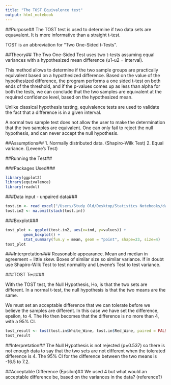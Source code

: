 ```yaml
---
title: "The TOST Equivalence test"
output: html_notebook
---
```


##Purpose##
The TOST test is used to determine if two data sets are equavalent.  It is more informative than a straight t-test.

TOST is an abbreviation for "Two One-Sided t-Tests".

##Theory##
The Two One-Sided Test uses two t-tests assuming equal variances with a hypothesized mean difference (u1-u2 = interval).

This method allows to determine if the two sample groups are practically equivalent based on a hypothesized difference. Based
on the value of the hypothesized difference, the program performs a one sided t-test on both ends of the threshold, and if the p-values
comes up as less than alpha for both the tests, we can conclude that the two samples are equivalent at the required confidence level, based on the hypothesized mean.

Unlike classical hypothesis testing, equivalence tests are used to validate the fact that a difference is in a given interval.

A normal two sample test does not allow the user to make the determination that the two samples are equivalent. One can only fail
to reject the null hypothesis, and can never accept the null hypothesis.

##Assumptions##
1. Normally distributed data. (Shapiro-Wilk Test)
2. Equal variance. (Levene's Test)


##Running the Test##

###Packages Used###
```r
library(ggplot2)
library(equivalence)
library(readxl)
```

###Data input - unpaired data###
```r
tost.in <- read_excel("/Users/Study Old/Desktop/Statistics Notebooks/data/demo-tost.xlsx")
tost.in2 <- na.omit(stack(tost.in))
```

###Boxplot###
```r
tost_plot <- ggplot(tost.in2, aes(x=ind, y=values)) +
        geom_boxplot() +
        stat_summary(fun.y = mean, geom = "point", shape=23, size=4)
tost_plot
```
###Interpretation###
Reasonable appearance.  Mean and median in agreement = little skew.  Boxes of similar size so similar variance.
If in doubt use Shapiro-Wilk Test to test normality and Levene's Test to test variance.


###TOST Test###

With the TOST test, the Null Hypothesis, Ho, is that the two sets are different.  In a normal t-test, the null hypothesis is that the two means are the same.

We must set an acceptable difference that we can tolerate before we believe the samples are different.  In this case we have set the difference, epsilon, to 4.  The Ho then becomes that the difference is no more than 4, with a 95% CI.

```r
tost_result <- tost(tost.in$White_Wine, tost.in$Red_Wine, paired = FALSE, epsilon = 4)
tost_result
```

##Interpretation##
The Null Hypothesis is not rejected (p=0.537) so there is not enough data to say that the two sets are not different when the tolerated difference is 4.  The 95% CI for the difference between the two means is -16.5 to 7.2.  

##Acceptable Difference (Epsilon)##
We used 4 but what would an acceptable difference be, based on the variances in the data? (reference?)











